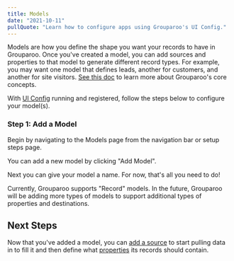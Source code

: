 ```yaml
---
title: Models
date: "2021-10-11"
pullQuote: "Learn how to configure apps using Grouparoo's UI Config."
---
```


Models are how you define the shape you want your records to have in Grouparoo. Once you've created a model, you can add sources and properties to that model to generate different record types. For example, you may want one model that defines leads, another for customers, and another for site visitors. [See this doc](/docs/getting-started/product-concepts) to learn more about Grouparoo's core concepts.

With [UI Config](/docs/config) running and registered, follow the steps below to configure your model(s).

### Step 1: Add a Model

Begin by navigating to the Models page from the navigation bar or setup steps page.

<ImageInBrowserFrame
  centered
  alt="UI Config: Add Model"
  src="/images/docs/guides/config/model--01--add.png"
  width={820}
  height={402}
/>

You can add a new model by clicking "Add Model".

<ImageInBrowserFrame
  centered
  alt="UI Config: Add Model"
  src="/images/docs/guides/config/model--02-add.png"
  width={820}
  height={399}
/>

Next you can give your model a name. For now, that's all you need to do!

<ImageInBrowserFrame
  centered
  alt="UI Config: Add Model"
  src="/images/docs/guides/config/model--03-name.png"
  width={820}
  height={399}
/>

Currently, Grouparoo supports "Record" models. In the future, Grouparoo will be adding more types of models to support additional types of properties and destinations.

## Next Steps

Now that you've added a model, you can [add a source](/docs/config/sources) to start pulling data in to fill it and then define what [properties](/docs/config/properties) its records should contain.
